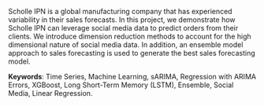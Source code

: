 
Scholle IPN is a global manufacturing company that has experienced variability in their sales forecasts. In this project, we demonstrate how Scholle IPN can leverage social media data to predict orders from their clients.  We introduce dimension reduction methods to account for the high dimensional nature of social media data.  In addition, an ensemble model approach to sales forecasting is used to generate the best sales forecasting model.


\bigskip 
\bigskip
\bigskip

**Keywords**: Time Series, Machine Learning, sARIMA, Regression with ARIMA Errors, XGBoost, Long Short-Term Memory (LSTM), Ensemble, Social Media, Linear Regression.

\bigskip 
\bigskip
\bigskip

